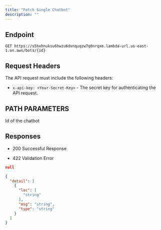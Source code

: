 ```yaml
---
title: "Fetch Single Chatbot"
description: ""
---
```


## Endpoint

```
GET https://s5hxhnuksu6hwzu6dvnquqzw7q0nrqxe.lambda-url.us-east-1.on.aws/bots/{id}
```

## Request Headers

The API request must include the following headers:

- `x-api-key: <Your-Secret-Key>` - The secret key for authenticating the API request.

## PATH PARAMETERS

<ResponseField name="id" type="string" required>
Id of the chatbot
</ResponseField>

## Responses

- 200 Successful Response

- 422 Validation Error

<CodeGroup>

```json 200
null
```

```json 422
{
  "detail": [
    {
      "loc": [
        "string"
      ],
      "msg": "string",
      "type": "string"
    }
  ]
}
```

</CodeGroup>